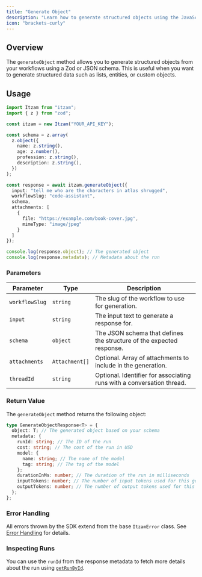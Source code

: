 ```yaml
---
title: "Generate Object"
description: "Learn how to generate structured objects using the JavaScript SDK."
icon: "brackets-curly"
---
```


## Overview

The `generateObject` method allows you to generate structured objects from your workflows using a Zod or JSON schema. This is useful when you want to generate structured data such as lists, entities, or custom objects.

## Usage

```typescript
import Itzam from "itzam";
import { z } from "zod";

const itzam = new Itzam("YOUR_API_KEY");

const schema = z.array(
  z.object({
    name: z.string(),
    age: z.number(),
    profession: z.string(),
    description: z.string(),
  })
);

const response = await itzam.generateObject({
  input: "tell me who are the characters in atlas shrugged",
  workflowSlug: "code-assistant",
  schema,
  attachments: [
    {
      file: "https://example.com/book-cover.jpg",
      mimeType: "image/jpeg"
    }
  ]
});

console.log(response.object); // The generated object
console.log(response.metadata); // Metadata about the run
```

### Parameters

| Parameter      | Type                   | Description                                                                                     |
| -------------- | ---------------------- | ----------------------------------------------------------------------------------------------- |
| `workflowSlug` | `string`               | The slug of the workflow to use for generation.                                                |
| `input`        | `string`               | The input text to generate a response for.                                                     |
| `schema`       | `object`               | The JSON schema that defines the structure of the expected response.                           |
| `attachments`  | `Attachment[]`         | Optional. Array of attachments to include in the generation.                                   |
| `threadId`     | `string`               | Optional. Identifier for associating runs with a conversation thread.                          |

### Return Value

The `generateObject` method returns the following object:

```typescript
type GenerateObjectResponse<T> = {
  object: T; // The generated object based on your schema
  metadata: {
    runId: string; // The ID of the run
    cost: string; // The cost of the run in USD
    model: {
      name: string; // The name of the model
      tag: string; // The tag of the model
    };
    durationInMs: number; // The duration of the run in milliseconds
    inputTokens: number; // The number of input tokens used for this generation
    outputTokens: number; // The number of output tokens used for this generation
  };
};
```

### Error Handling

All errors thrown by the SDK extend from the base `ItzamError` class. See [Error Handling](/sdks/javascript/errors) for details.

### Inspecting Runs

You can use the `runId` from the response metadata to fetch more details about the run using [`getRunById`](/sdks/javascript/get-run-by-id).
